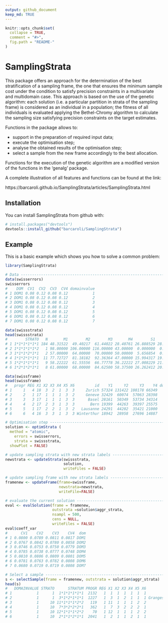 ```yaml
---
output: github_document
keep_md: TRUE
---
```


<!-- README.md is generated from README.Rmd. Please edit README.Rmd file -->

```r
knitr::opts_chunk$set(
  collapse = TRUE,
  comment = "#>",
  fig.path = "README-"
)
```

# SamplingStrata

This package offers an approach for the determination of the best 
stratification of a sampling frame, the one that ensures the 
minimum sample cost under the condition to satisfy precision 
constraints in a multivariate and multidomain case. This 
approach is based on the use of the genetic algorithm: each 
solution (i.e. a particular partition in strata of the sampling 
frame) is considered as an individual in a population; the 
fitness of all individuals is evaluated applying the 
Bethel-Chromy algorithm to calculate the sampling size 
satisfying precision constraints on the target estimates. 

Functions in the package allows to: 

* support in the preparation of required input data;
* execute the optimisation step;
* analyse the obtained results of the optimisation step; 
* select a sample from the new frame accordingly to the best allocation. 

Functions for the execution of the genetic algorithm are a modified 
version of the functions in the 'genalg' package.

A complete illustration of all features and functions can be found at the link:

https://barcaroli.github.io/SamplingStrata/articles/SamplingStrata.html

## Installation

You can install SamplingStrata from github with:

```r
# install.packages("devtools")
devtools::install_github("barcaroli/SamplingStrata")
```

## Example

This is a basic example which shows you how to solve a common problem:

```r
library(SamplingStrata)

# Data ----------------------------------------------------------------------
data(swisserrors)
swisserrors
#    DOM  CV1  CV2  CV3  CV4 domainvalue
# 1 DOM1 0.08 0.12 0.08 0.12           1
# 2 DOM1 0.08 0.12 0.08 0.12           2
# 3 DOM1 0.08 0.12 0.08 0.12           3
# 4 DOM1 0.08 0.12 0.08 0.12           4
# 5 DOM1 0.08 0.12 0.08 0.12           5
# 6 DOM1 0.08 0.12 0.08 0.12           6
# 7 DOM1 0.08 0.12 0.08 0.12           7

data(swissstrata)
head(swissstrata)
#        STRATO   N       M1        M2        M3       M4        S1       S2        S3       S4 cost cens DOM1 X1 X2 X3 X4 X5 X6
# 1 1*1*1*1*1*1 184 48.31522  49.40217  61.44022 28.40761 26.888529 28.57606 32.719652 14.67916    1    0    1  1  1  1  1  1  1
# 2 1*1*1*1*1*2   1 98.00000 106.00000 116.00000 43.00000  0.000000  0.00000  0.000000  0.00000    1    0    1  1  1  1  1  1  2
# 3 1*1*1*2*1*1   2 57.00000  64.00000  70.00000 50.00000  5.656854  0.00000  1.414214 21.21320    1    0    1  1  1  1  2  1  1
# 4 1*1*2*1*1*1  11 77.72727  81.18182  92.36364 47.00000 15.994317 19.61029 17.862098 11.67048    1    0    1  1  1  2  1  1  1
# 5 1*2*1*1*1*1   9 58.22222  61.55556  66.77778 36.22222 27.008229 21.50065 26.409173 16.43759    1    0    1  1  2  1  1  1  1
# 6 1*2*1*2*1*1   8 61.00000  68.00000  84.62500 58.37500 26.262412 20.82581 28.172618 28.38982    1    0    1  1  2  1  2  1  1

data(swissframe)
head(swissframe)
#   progr REG X1 X2 X3 X4 X5 X6         id    Y1     Y2     Y3    Y4 domainvalue
# 1     1   4 18  3  2  1  3  3     Zurich 57324 131422 108178 66349           4
# 2     2   1 17  1  1  1  3  2     Geneve 32429  60074  57063 28398           1
# 3     3   3 17  1  1  1  3  3      Basel 28161  50349  53734 34314           3
# 4     4   2 17  2  3  1  3  3       Bern 19399  44263  39397 25575           2
# 5     5   1 17  2  2  1  3  2   Lausanne 24291  44202  35421 21000           1
# 6     6   4 16  3  3  1  3  3 Winterthur 18942  28958  27696 14887           4

# Optimisation step ------------------------------------------------------------
solution <- optimStrata (
  method = "atomic",
	errors = swisserrors,
	strata = swissstrata,
  showPlot = FALSE)

# update sampling strata with new strata labels --------------------------------
newstrata <- updateStrata(swissstrata, 
                          solution, 
                          writeFiles = FALSE)

# update sampling frame with new strata labels ---------------------------------
framenew <- updateFrame(frame=swissframe,
                        newstrata=newstrata,
                        writeFile=FALSE)

# evaluate the current solution ------------------------------------------------
eval <- evalSolution(frame = framenew, 
                     outstrata =solution$aggr_strata, 
                     nsampl = 500, 
                     cens = NULL, 
                     writeFiles = FALSE)
eval$coeff_var
#      CV1    CV2    CV3    CV4  dom
# 1 0.0800 0.0789 0.0811 0.0817 DOM1
# 2 0.0767 0.0842 0.0780 0.0858 DOM2
# 3 0.0746 0.0753 0.0750 0.0779 DOM3
# 4 0.0785 0.0738 0.0777 0.0748 DOM4
# 5 0.0810 0.0806 0.0809 0.0801 DOM5
# 6 0.0781 0.0763 0.0782 0.0808 DOM6
# 7 0.0680 0.0719 0.0719 0.0808 DOM7

# Select a sample --------------------------------------------------------------
s <- selectSample(frame = framenew, outstrata = solution$aggr_strata)
head(s)
#   DOMAINVALUE STRATO      STRATUM PROGR REG X1 X2 X3 X4 X5 X6                   ID   Y1   Y2   Y3   Y4 LABEL   WEIGHTS        FPC
# 1           1      1  1*1*1*1*1*1  2132   1  1  1  1  1  1  1            Bremblens   89   90  138   43     1 97.500000 0.01025641
# 2           1      1  3*1*2*1*1*1  1227   1  3  1  2  1  1  1 Granges-pres-Marnand  331  289  350  176     1 97.500000 0.01025641
# 3           1     10 11*1*1*1*2*2   119   1 11  1  1  1  2  2        Ecublens (VD) 2320 3548 3309 1050    10  3.428571 0.29166667
# 4           1     10  7*3*2*2*2*1   362   1  7  3  2  2  2  1            Le Chenit  993 1054 1340  910    10  3.428571 0.29166667
# 5           1     10 12*1*1*1*2*2    70   1 12  1  1  1  2  2               Morges 2940 4388 4408 2418    10  3.428571 0.29166667
# 6           1     10  2*1*1*2*1*1  2041   1  2  1  1  2  1  1             Grimentz  121   96  125   62    10  3.428571 0.29166667
```

